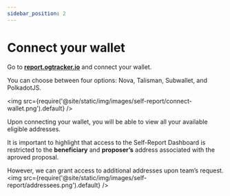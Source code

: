 ```yaml
---
sidebar_position: 2
---
```


# Connect your wallet

Go to [**report.ogtracker.io**](https://report.ogtracker.io) and connect your wallet. 

You can choose between four options: Nova, Talisman, Subwallet, and PolkadotJS.

<img src={require('@site/static/img/images/self-report/connect-wallet.png').default} />

Upon connecting your wallet, you will be able to view all your available eligible addresses.

It is important to highlight that access to the Self-Report Dashboard is restricted to the **beneficiary** and **proposer’s** address associated with the aproved proposal. 

However, we can grant access to additional addresses upon team’s request.
<img src={require('@site/static/img/images/self-report/addressees.png').default} />